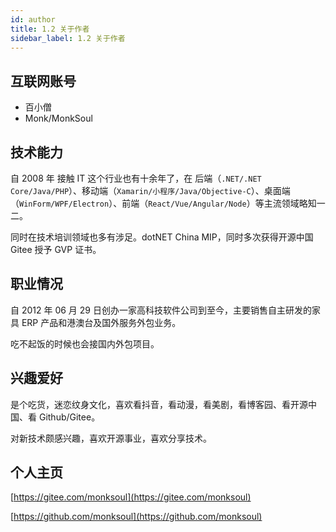 ```yaml
---
id: author
title: 1.2 关于作者
sidebar_label: 1.2 关于作者
---
```



## 互联网账号

- 百小僧
- Monk/MonkSoul

## 技术能力

自 2008 年 接触 IT 这个行业也有十余年了，在 后端（`.NET/.NET Core/Java/PHP`）、移动端（`Xamarin/小程序/Java/Objective-C`）、桌面端（`WinForm/WPF/Electron`）、前端（`React/Vue/Angular/Node`）等主流领域略知一二。

同时在技术培训领域也多有涉足。dotNET China MIP，同时多次获得开源中国 Gitee 授予 GVP 证书。

## 职业情况

自 2012 年 06 月 29 日创办一家高科技软件公司到至今，主要销售自主研发的家具 ERP 产品和港澳台及国外服务外包业务。

吃不起饭的时候也会接国内外包项目。

## 兴趣爱好

是个吃货，迷恋纹身文化，喜欢看抖音，看动漫，看美剧，看博客园、看开源中国、看 Github/Gitee。

对新技术颇感兴趣，喜欢开源事业，喜欢分享技术。

## 个人主页

[https://gitee.com/monksoul](https://gitee.com/monksoul)

[https://github.com/monksoul](https://github.com/monksoul)
